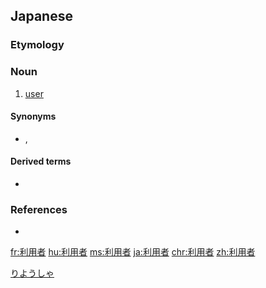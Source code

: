 ==Japanese==
{{ja-kanjitab|り|よう|しゃ|yomi=o}}

===Etymology===
{{suffix|利用|者|t1=use|t2=-er|lang=ja|sort=りようしゃ}}

===Noun===
{{ja-noun|りようしゃ}}

# [[user]]

====Synonyms====
* {{ja-r|ユーザー}}, {{ja-r|使用者|しようしゃ}}

====Derived terms====
* {{ja-r|利用者名|りようしゃめい|gloss=[[username]]}}

===References===
* {{R:Shogakukan}}

[[Category:ja:Computing|りようしゃ]]

[[fr:利用者]]
[[hu:利用者]]
[[ms:利用者]]
[[ja:利用者]]
[[chr:利用者]]
[[zh:利用者]]
